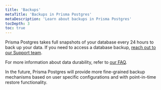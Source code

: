 ```yaml
---
title: 'Backups'
metaTitle: 'Backups in Prisma Postgres'
metaDescription: 'Learn about backups in Prisma Postgres'
tocDepth: 3
toc: true
---
```


Prisma Postgres takes full snapshots of your database every 24 hours to back up your data. If you need to access a database backup, [reach out to our Support team](mailto:support@prisma.io).

For more information about data durability, refer to [our FAQ](/postgres/faq#is-my-data-in-prisma-postgres-durable).

In the future, Prisma Postgres will provide more fine-grained backup mechanisms based on user specific configurations and with point-in-time restore functionality.


